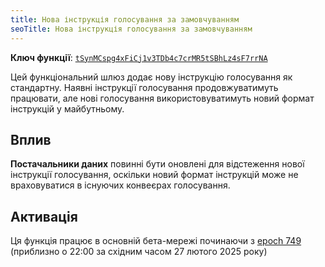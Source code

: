```yaml
---
title: Нова інструкція голосування за замовчуванням
seoTitle: Нова інструкція голосування за замовчуванням
---
```


**Ключ функції**:
[`tSynMCspg4xFiCj1v3TDb4c7crMR5tSBhLz4sF7rrNA`](https://explorer.solana.com/address/tSynMCspg4xFiCj1v3TDb4c7crMR5tSBhLz4sF7rrNA)

Цей функціональний шлюз додає нову інструкцію голосування як стандартну. Наявні
інструкції голосування продовжуватимуть працювати, але нові голосування
використовуватимуть новий формат інструкцій у майбутньому.

## Вплив

**Постачальники даних** повинні бути оновлені для відстеження нової інструкції
голосування, оскільки новий формат інструкцій може не враховуватися в існуючих
конвеєрах голосування.

## Активація

Ця функція працює в основній бета-мережі починаючи з
[epoch 749](https://explorer.solana.com/epoch/748) (приблизно о 22:00 за східним
часом 27 лютого 2025 року)
